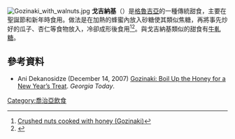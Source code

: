 [[File:Gozinaki_with_walnuts.jpg|thumb]]
'''戈吉納基'''（{{lang-ka|გოზინაყი}}）是[[格魯吉亞|格魯吉亞]]的一種傳統甜食，主要在聖誕節和新年時食用。做法是在加熱的蜂蜜內放入砂糖使其類似焦糖，再將事先炒好的瓜子、杏仁等食物放入，冷卻成形後食用<ref>[http://www.youtube.com/watch?v=lYtOst6bfQI Crushed nuts cooked with honey (Gozinaki)]</ref><ref>{{Cite web |url=http://www.hinkal.ru/gozinaki.htm |title=Гозинаки_Грузинская кухня, Сладости_Hinkal.ru |accessdate=2015-12-14 |archive-date=2014-05-06 |archive-url=https://web.archive.org/web/20140506164210/http://www.hinkal.ru/gozinaki.htm |dead-url=yes }}</ref>。與戈吉納基類似的甜食有[[牛軋糖|牛軋糖]]。
== 參考資料 ==
<references />
*Ani Dekanosidze (December 14, 2007) [https://web.archive.org/web/20110720210912/http://www.georgiatoday.ge/article_details.php?id=4095 Gozinaki: Boil Up the Honey for a New Year’s Treat]. ''Georgia Today''.
[[Category:喬治亞飲食|Category:喬治亞飲食]]